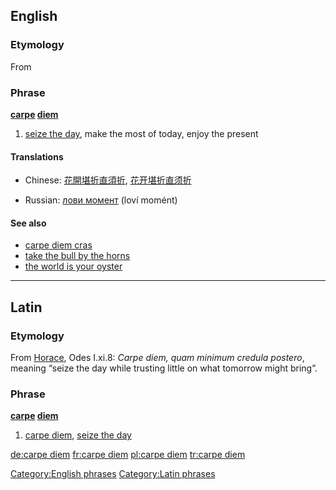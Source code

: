 ==English==

===Etymology===
From {{etyl|la}} {{term|carpe diem||seize the day|lang=la}}

===Phrase===
'''[[carpe]] [[diem]]'''

# [[seize the day]], make the most of today, enjoy the present

====Translations====
{{trans-top|Seize the day}}
* Chinese: [[花開堪折直須折]], [[花开堪折直须折]]
{{trans-mid}}
* Russian: [[лови момент]] (loví momént)
{{trans-bottom}}

====See also====
* [[carpe diem cras]]
* [[take the bull by the horns]]
* [[the world is your oyster]]

[[Category:English phrases]]

----

==Latin==

===Etymology===
From [[Horace]], Odes I.xi.8: ''Carpe diem, quam minimum credula postero'', meaning “seize the day while trusting little on what tomorrow might bring”.

===Phrase===
'''[[carpe]] [[diem]]'''

# [[carpe diem#English|carpe diem]], [[seize the day]]

[[Category:Latin phrases]]

[[de:carpe diem]]
[[fr:carpe diem]]
[[pl:carpe diem]]
[[tr:carpe diem]]
